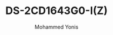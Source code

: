 ---
id: 4
slug: DS-2CD1643G0-I(Z)
title: "DS-2CD1643G0-I(Z)"
desc: "4 MP Varifocal Bullet Network Camera"
img: "/src/assets/camera/hikvision/DS-2CD2347G2H-LI(U)/DS-2CD2347G2H-LI(U) (2).jpg"
images:
  - "/src/assets/camera/hikvision/DS-2CD2347G2H-LI(U)/DS-2CD2347G2H-LI(U) (2).jpg"
  - "/src/assets/camera/hikvision/DS-2CD2347G2H-LI(U)/DS-2CD2347G2H-LI(U) (3).jpg"
  - "/src/assets/camera/hikvision/DS-2CD2347G2H-LI(U)/DS-2CD2347G2H-LI(U).jpg"
alt: "4 MP Varifocal Bullet Network Camera"
author: "Mohammed Yonis"
reviewBody: "best service and support"
ratingValue: 5

features:
   - "High quality imaging with 4 MP resolution"
   - "Efficient H.265+ compression technology"
   - "Clear imaging even with strong back lighting due to 120 dB WDR"
   - "Up to 256 GB SD card slot for storage"
   - "2.8 to 12 mm motorized varifocal lens for easy installation and monitoring"
   - "EXIR 2.0: advanced infrared technology with long IR range"
   - "Water and dust resistant (IP67) "
publishedTime: "2023-09-15"
modifiedTime: "2023-10-01"
---